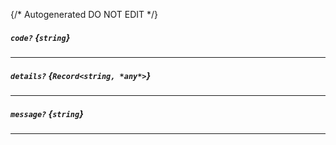 {/* Autogenerated DO NOT EDIT  */}
##### `code?` *{`string`}*

---
##### `details?` *{`Record<string, *any*>`}*

---
##### `message?` *{`string`}*

---
